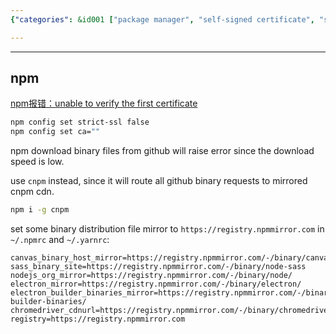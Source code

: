 ```yaml
---
{"categories": &id001 ["package manager", "self-signed certificate", "system manage"], "category": "Web Development", "date": "2022-08-15 07:44:43", "description": "This article addresses the issue of slow download speeds caused by self-signed certificates in language-specific package managers like npm and yarn. It proposes solutions such as using cnpm, a version of the npm command-line interface that uses a different registry, and configuring binary distribution file mirrors to improve performance.", "tags": *id001, "title": "Issues Related To Fastgithub And Other Self-Signed Certificates In Language-Specific Package Managers"}

---
```


------

## npm

[npm报错：unable to verify the first certificate](https://blog.csdn.net/fclwd/article/details/79894251)

```bash
npm config set strict-ssl false
npm config set ca=""

```

npm download binary files from github will raise error since the download speed is low.

use `cnpm` instead, since it will route all github binary requests to mirrored cnpm cdn.

```bash
npm i -g cnpm

```

set some binary distribution file mirror to `https://registry.npmmirror.com` in `~/.npmrc` and `~/.yarnrc`:

```config
canvas_binary_host_mirror=https://registry.npmmirror.com/-/binary/canvas/
sass_binary_site=https://registry.npmmirror.com/-/binary/node-sass
nodejs_org_mirror=https://registry.npmmirror.com/-/binary/node/
electron_mirror=https://registry.npmmirror.com/-/binary/electron/
electron_builder_binaries_mirror=https://registry.npmmirror.com/-/binary/electron-builder-binaries/
chromedriver_cdnurl=https://registry.npmmirror.com/-/binary/chromedriver/
registry=https://registry.npmmirror.com

```

